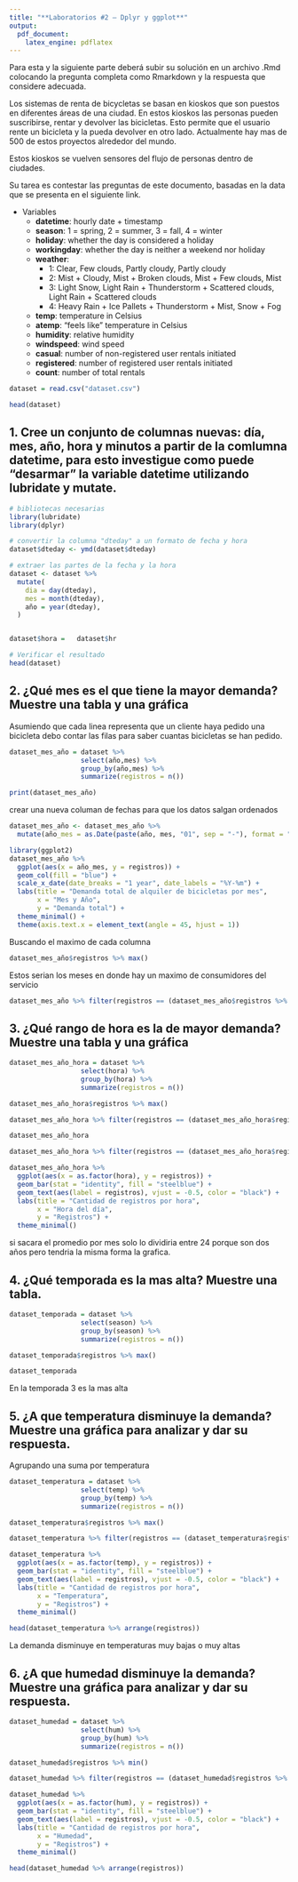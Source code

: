 ```yaml
---
title: "**Laboratorios #2 – Dplyr y ggplot**"
output:
  pdf_document:
    latex_engine: pdflatex
---
```


Para esta y la siguiente parte deberá subir su solución en un archivo
.Rmd colocando la pregunta completa como Rmarkdown y la respuesta que
considere adecuada.

Los sistemas de renta de bicycletas se basan en kioskos que son puestos
en diferentes áreas de una ciudad. En estos kioskos las personas pueden
suscribirse, rentar y devolver las bicicletas.
Esto permite que el usuario rente un bicicleta y la pueda devolver en
otro lado. Actualmente hay mas de 500 de estos proyectos alrededor del
mundo.

Estos kioskos se vuelven sensores del flujo de personas dentro de
ciudades.

Su tarea es contestar las preguntas de este documento, basadas en la
data que se presenta en el siguiente link.

- Variables
    - **datetime**: hourly date + timestamp
    - **season**: 1 = spring, 2 = summer, 3 = fall, 4 = winter
    - **holiday**: whether the day is considered a holiday
    - **workingday**: whether the day is neither a weekend nor holiday
    - **weather**:
        - 1: Clear, Few clouds, Partly cloudy, Partly cloudy
        - 2: Mist + Cloudy, Mist + Broken clouds, Mist + Few clouds, Mist
        - 3: Light Snow, Light Rain + Thunderstorm + Scattered clouds, Light Rain + Scattered clouds
        - 4: Heavy Rain + Ice Pallets + Thunderstorm + Mist, Snow + Fog
    - **temp**: temperature in Celsius
    - **atemp**: "feels like" temperature in Celsius
    - **humidity**: relative humidity
    - **windspeed**: wind speed
    - **casual**: number of non-registered user rentals initiated
    - **registered**: number of registered user rentals initiated
    - **count**: number of total rentals
    
```r

dataset = read.csv("dataset.csv")

head(dataset)

```


## 1. Cree un conjunto de columnas nuevas: día, mes, año, hora y minutos a partir de la comlumna datetime, para esto investigue como puede “desarmar” la variable datetime utilizando lubridate y mutate. 


```r
# bibliotecas necesarias
library(lubridate)
library(dplyr)

# convertir la columna "dteday" a un formato de fecha y hora
dataset$dteday <- ymd(dataset$dteday)

# extraer las partes de la fecha y la hora
dataset <- dataset %>%
  mutate(
    dia = day(dteday),
    mes = month(dteday),
    año = year(dteday),
  )


dataset$hora =   dataset$hr

# Verificar el resultado
head(dataset)

```

## 2. ¿Qué mes es el que tiene la mayor demanda? Muestre una tabla y una gráfica


Asumiendo que cada linea representa que un cliente haya pedido una bicicleta debo contar las filas para saber cuantas bicicletas se han pedido.

```r
dataset_mes_año = dataset %>% 
                  select(año,mes) %>% 
                  group_by(año,mes) %>%
                  summarize(registros = n())

print(dataset_mes_año)
```

crear una nueva columan de fechas para que los datos salgan ordenados

```r

dataset_mes_año <- dataset_mes_año %>%
  mutate(año_mes = as.Date(paste(año, mes, "01", sep = "-"), format = "%Y-%m-%d"))

```


```r
library(ggplot2)
dataset_mes_año %>%
  ggplot(aes(x = año_mes, y = registros)) +
  geom_col(fill = "blue") +
  scale_x_date(date_breaks = "1 year", date_labels = "%Y-%m") +
  labs(title = "Demanda total de alquiler de bicicletas por mes",
       x = "Mes y Año",
       y = "Demanda total") +
  theme_minimal() +
  theme(axis.text.x = element_text(angle = 45, hjust = 1))

```

Buscando el maximo de cada columna


```r
dataset_mes_año$registros %>% max()

```
Estos serian los meses en donde hay un maximo de consumidores del servicio

```r
dataset_mes_año %>% filter(registros == (dataset_mes_año$registros %>% max()))
```

## 3. ¿Qué rango de hora es la de mayor demanda? Muestre una tabla y una gráfica

```r
dataset_mes_año_hora = dataset %>% 
                  select(hora) %>% 
                  group_by(hora) %>%
                  summarize(registros = n())

```
```r
dataset_mes_año_hora$registros %>% max()

```

```r
dataset_mes_año_hora %>% filter(registros == (dataset_mes_año_hora$registros %>% max())) 
```
```r
dataset_mes_año_hora 
```

```r
dataset_mes_año_hora %>% filter(registros == (dataset_mes_año_hora$registros %>% max())) %>% select(hora, registros)
```


```r

dataset_mes_año_hora %>%
  ggplot(aes(x = as.factor(hora), y = registros)) +
  geom_bar(stat = "identity", fill = "steelblue") +
  geom_text(aes(label = registros), vjust = -0.5, color = "black") +
  labs(title = "Cantidad de registros por hora",
       x = "Hora del día",
       y = "Registros") +
  theme_minimal()

```

si sacara el promedio por mes solo lo dividiria entre 24 porque son dos años pero tendria la misma forma la grafica.


## 4. ¿Qué temporada es la mas alta? Muestre una tabla.


```r
dataset_temporada = dataset %>% 
                  select(season) %>% 
                  group_by(season) %>%
                  summarize(registros = n())

```



```r
dataset_temporada$registros %>% max()
```
```r
dataset_temporada 
```

En la temporada 3 es la mas alta



## 5. ¿A que temperatura disminuye la demanda? Muestre una gráfica para analizar y dar su respuesta.


Agrupando una suma por temperatura

```r
dataset_temperatura = dataset %>% 
                  select(temp) %>% 
                  group_by(temp) %>%
                  summarize(registros = n())

```

```r
dataset_temperatura$registros %>% max()

```
```r
dataset_temperatura %>% filter(registros == (dataset_temperatura$registros %>% min())) 
```



```r

dataset_temperatura %>%
  ggplot(aes(x = as.factor(temp), y = registros)) +
  geom_bar(stat = "identity", fill = "steelblue") +
  geom_text(aes(label = registros), vjust = -0.5, color = "black") +
  labs(title = "Cantidad de registros por hora",
       x = "Temperatura",
       y = "Registros") +
  theme_minimal()

```


```r

head(dataset_temperatura %>% arrange(registros))

```
La demanda disminuye en temperaturas muy bajas o muy altas

## 6. ¿A que humedad disminuye la demanda? Muestre una gráfica para analizar y dar su respuesta.


```r
dataset_humedad = dataset %>% 
                  select(hum) %>% 
                  group_by(hum) %>%
                  summarize(registros = n())

```

```r
dataset_humedad$registros %>% min()

```

```r
dataset_humedad %>% filter(registros == (dataset_humedad$registros %>% min())) 
```



```r

dataset_humedad %>%
  ggplot(aes(x = as.factor(hum), y = registros)) +
  geom_bar(stat = "identity", fill = "steelblue") +
  geom_text(aes(label = registros), vjust = -0.5, color = "black") +
  labs(title = "Cantidad de registros por hora",
       x = "Humedad",
       y = "Registros") +
  theme_minimal()

````
```r

head(dataset_humedad %>% arrange(registros))

````



